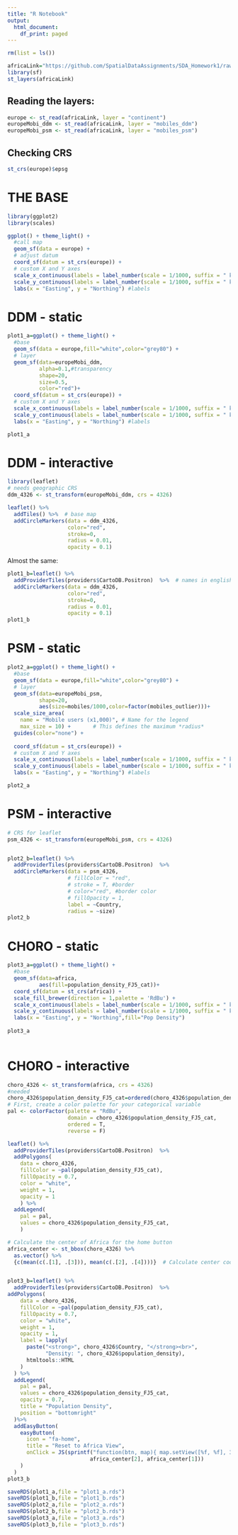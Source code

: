 ```yaml
---
title: "R Notebook"
output:
  html_document:
    df_print: paged
---
```


```r
rm(list = ls())

africaLink="https://github.com/SpatialDataAssignments/SDA_Homework1/raw/refs/heads/main/europe_8857.gpkg"
library(sf)
st_layers(africaLink)
```
## Reading the layers:

```r
europe <- st_read(africaLink, layer = "continent")
europeMobi_ddm <- st_read(africaLink, layer = "mobiles_ddm")
europeMobi_psm <- st_read(africaLink, layer = "mobiles_psm")

```

## Checking CRS

```r
st_crs(europe)$epsg
```

# THE BASE
```r
library(ggplot2)
library(scales)

ggplot() + theme_light() +
  #call map
  geom_sf(data = europe) + 
  # adjust datum 
  coord_sf(datum = st_crs(europe)) + 
  # custom X and Y axes
  scale_x_continuous(labels = label_number(scale = 1/1000, suffix = " km")) +
  scale_y_continuous(labels = label_number(scale = 1/1000, suffix = " km")) +
  labs(x = "Easting", y = "Northing") #labels
```
# DDM - static

```r
plot1_a=ggplot() + theme_light() +
  #base
  geom_sf(data = europe,fill="white",color="grey80") +
  # layer
  geom_sf(data=europeMobi_ddm,
          alpha=0.1,#transparency
          shape=20,
          size=0.5,
          color="red")+
  coord_sf(datum = st_crs(europe)) + 
  # custom X and Y axes
  scale_x_continuous(labels = label_number(scale = 1/1000, suffix = " km")) +
  scale_y_continuous(labels = label_number(scale = 1/1000, suffix = " km")) +
  labs(x = "Easting", y = "Northing") #labels

plot1_a
```
# DDM - interactive

```r
library(leaflet)
# needs geographic CRS
ddm_4326 <- st_transform(europeMobi_ddm, crs = 4326)

leaflet() %>%
  addTiles() %>%  # base map
  addCircleMarkers(data = ddm_4326,
                   color="red",
                   stroke=0,
                   radius = 0.01,
                   opacity = 0.1)
```

Almost the same:

```r
plot1_b=leaflet() %>%
  addProviderTiles(providers$CartoDB.Positron)  %>%  # names in english
  addCircleMarkers(data = ddm_4326,
                   color="red",
                   stroke=0,
                   radius = 0.01,
                   opacity = 0.1)
plot1_b
```


# PSM - static

```r
plot2_a=ggplot() + theme_light() +
  #base
  geom_sf(data = europe,fill="white",color="grey80") +
  # layer
  geom_sf(data=europeMobi_psm,
          shape=20,
          aes(size=mobiles/1000,color=factor(mobiles_outlier)))+
  scale_size_area(
    name = "Mobile users (x1,000)", # Name for the legend
    max_size = 10) +       # This defines the maximum *radius*
  guides(color="none") + 
  
  coord_sf(datum = st_crs(europe)) + 
  # custom X and Y axes
  scale_x_continuous(labels = label_number(scale = 1/1000, suffix = " km")) +
  scale_y_continuous(labels = label_number(scale = 1/1000, suffix = " km")) +
  labs(x = "Easting", y = "Northing") #labels

plot2_a  
```
# PSM - interactive

```r
# CRS for leaflet
psm_4326 <- st_transform(europeMobi_psm, crs = 4326)


plot2_b=leaflet() %>%
  addProviderTiles(providers$CartoDB.Positron)  %>%  
  addCircleMarkers(data = psm_4326,
                   # fillColor = "red",
                   # stroke = T, #border
                   # color="red", #border color
                   # fillOpacity = 1,
                   label = ~Country,
                   radius = ~size)
plot2_b
```


# CHORO - static

```r
plot3_a=ggplot() + theme_light() +
  #base
  geom_sf(data=africa,
          aes(fill=population_density_FJ5_cat))+
  coord_sf(datum = st_crs(africa)) +
  scale_fill_brewer(direction = 1,palette = 'RdBu') + 
  scale_x_continuous(labels = label_number(scale = 1/1000, suffix = " km")) +
  scale_y_continuous(labels = label_number(scale = 1/1000, suffix = " km")) +
  labs(x = "Easting", y = "Northing",fill="Pop Density")
  
plot3_a
  
```

# CHORO - interactive

```r
choro_4326 <- st_transform(africa, crs = 4326)
#needed
choro_4326$population_density_FJ5_cat=ordered(choro_4326$population_density_FJ5_cat)
# First, create a color palette for your categorical variable
pal <- colorFactor(palette = "RdBu",
                   domain = choro_4326$population_density_FJ5_cat,
                   ordered = T,
                   reverse = F)

leaflet() %>%
  addProviderTiles(providers$CartoDB.Positron)  %>% 
  addPolygons(
    data = choro_4326,
    fillColor = ~pal(population_density_FJ5_cat),
    fillOpacity = 0.7,
    color = "white",
    weight = 1,
    opacity = 1
    ) %>%
  addLegend(
    pal = pal,
    values = choro_4326$population_density_FJ5_cat,
    )
```

```r
# Calculate the center of Africa for the home button
africa_center <- st_bbox(choro_4326) %>% 
  as.vector() %>% 
  {c(mean(c(.[1], .[3])), mean(c(.[2], .[4])))}  # Calculate center coordinates


plot3_b=leaflet() %>%
  addProviderTiles(providers$CartoDB.Positron)  %>% 
addPolygons(
    data = choro_4326,
    fillColor = ~pal(population_density_FJ5_cat),
    fillOpacity = 0.7,
    color = "white",
    weight = 1,
    opacity = 1,
    label = lapply(
      paste("<strong>", choro_4326$Country, "</strong><br>",
            "Density: ", choro_4326$population_density),
      htmltools::HTML
    )
  ) %>%
  addLegend(
    pal = pal,
    values = choro_4326$population_density_FJ5_cat,
    opacity = 0.7,
    title = "Population Density",
    position = "bottomright"
  )%>%
  addEasyButton(
    easyButton(
      icon = "fa-home", 
      title = "Reset to Africa View",
      onClick = JS(sprintf("function(btn, map){ map.setView([%f, %f], 3); }", 
                          africa_center[2], africa_center[1]))
    )
  )
plot3_b
```



```r
saveRDS(plot1_a,file = "plot1_a.rds")
saveRDS(plot1_b,file = "plot1_b.rds")
saveRDS(plot2_a,file = "plot2_a.rds")
saveRDS(plot2_b,file = "plot2_b.rds")
saveRDS(plot3_a,file = "plot3_a.rds")
saveRDS(plot3_b,file = "plot3_b.rds")
```

